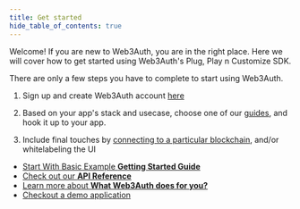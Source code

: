 ```yaml
---
title: Get started
hide_table_of_contents: true
---
```



Welcome! If you are new to Web3Auth, you are in the right place. Here we will cover how to get started using Web3Auth's Plug, Play n Customize SDK.

There are only a few steps you have to complete to start using Web3Auth.

1. Sign up and create Web3Auth account [here](https://dashboard.web3auth.io/)

2. Based on your app's stack and usecase, choose one of our [guides](/guides), and hook it up to your app.

3. Include final touches by [connecting to a particular blockchain](/guides#blockchains), and/or whitelabeling the UI

- [Start With Basic Example **Getting Started Guide**](guides/web3auth-getting-started)
- [Check out our **API Reference**](api-reference/modal)
- [Learn more about **What Web3Auth does for you?**](what-is-web3auth)
- [Checkout a demo application](/usecases)

